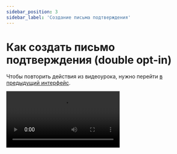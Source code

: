 ```yaml
---
sidebar_position: 3
sidebar_label: 'Создание письма подтверждения'
---
```



# Как создать письмо подтверждения (double opt-in)

Чтобы повторить действия из видеоурока, нужно перейти [в предыдущий интерфейс](https://sendsay.ru/account/).

<Video src="https://www.youtube.com/embed/TRif-zl_F3g" />
